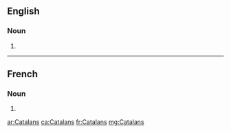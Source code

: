 ==English==

===Noun===
{{head|en|noun plural form}}

# {{plural of|Catalan|lang=en}}

----

==French==

===Noun===
{{head|fr|noun plural form|g=m}}

# {{plural of|Catalan|lang=fr}}

[[ar:Catalans]]
[[ca:Catalans]]
[[fr:Catalans]]
[[mg:Catalans]]